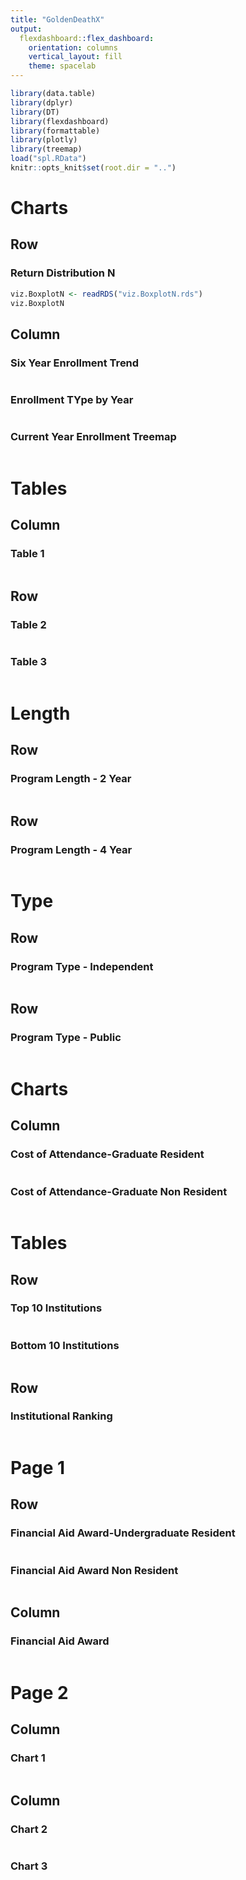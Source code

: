 ```yaml
---
title: "GoldenDeathX"
output: 
  flexdashboard::flex_dashboard:
    orientation: columns
    vertical_layout: fill
    theme: spacelab    
---
```


```r
library(data.table)
library(dplyr)
library(DT)
library(flexdashboard)
library(formattable)
library(plotly)
library(treemap)
load("spl.RData")
knitr::opts_knit$set(root.dir = "..")
```

Charts {data-navmenu="Enrollment Summary"}
=====================================

Row {data-width=500}
-----------------------------------------------------------------------

### Return Distribution N

```r
viz.BoxplotN <- readRDS("viz.BoxplotN.rds")
viz.BoxplotN
```

Column {data-width=350}
-----------------------------------------------------------------------

### Six Year Enrollment Trend

```r

```

### Enrollment TYpe by Year

```r

```

### Current Year Enrollment Treemap

```r

```

Tables {data-navmenu="Enrollment Summary"}
=====================================  

Column
-------------------------------------
    
### Table 1
    
```r

```
   
Row
-------------------------------------
    
### Table 2
    
```r

```
    
### Table 3

```r

```

Length {data-navmenu="Institution Overview"}
=====================================

Row
-----------------------------------------------------------------------

### Program Length - 2 Year

```r

```

Row
-----------------------------------------------------------------------

### Program Length - 4 Year

```r

```

Type {data-navmenu="Institution Overview"}
=====================================  

Row
-------------------------------------
    
### Program Type - Independent
    
```r

```
   
Row
-------------------------------------
    
### Program Type - Public
    
```r

```

Charts {data-navmenu="College Detail"}
=====================================     

Column {data-width=350}
-----------------------------------------------------------------------

### Cost of Attendance-Graduate Resident

```r

```

### Cost of Attendance-Graduate Non Resident

```r

```

Tables {data-navmenu="College Detail"}
=====================================    

Row {data-width=450}
-------------------------------------
    
### Top 10 Institutions

```r

```
    
### Bottom 10 Institutions

```r

```

Row
-------------------------------------
    
### Institutional Ranking
    
```r

```

Page 1 {data-navmenu="Fin Aid Awd"}
=====================================    

Row
-------------------------------------
    
### Financial Aid Award-Undergraduate Resident

```r

```
    
### Financial Aid Award Non Resident

```r

```

Column
-------------------------------------
    
### Financial Aid Award
    
```r

```

Page 2 {data-navmenu="Fin Aid Awd"}
=====================================    

Column 
-------------------------------------
    
### Chart 1
    
```r

```
   
Column {.tabset}
-------------------------------------
   
### Chart 2

```r

```
 
### Chart 3
    
```r

```
